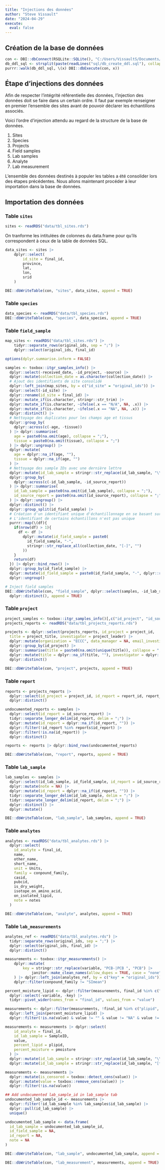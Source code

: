 ```yaml
---
title: "Injections des données"
author: "Steve Vissault"
date: "2024-04-29"
execute: 
  eval: false
---
```


## Création de la base de données
 

```r
con <- DBI::dbConnect(RSQLite::SQLite(), "C:/Users/VissaultS/Documents/git/integration-dbs-docs/contaminants-rlavoie-eccc.sqlite")
db_ddl_sql <- strsplit(paste(readLines("sql/db_create_ddl.sql"), collapse = "\n"), ";\n")[[1]]
purrr::walk(db_ddl_sql, \(x) DBI::dbExecute(con, x))
```

## Étape d'injections des données

Afin de respecter l'intégrité référentielle des données, l'injection des données doit se faire dans un certain ordre. Il faut par exemple renseigner en premier l'ensemble des sites avant de pouvoir déclarer les échantillons associés. 

Voici l'ordre d'injection attendu au regard de la structure de la base de données.

1. Sites
2. Species 
3. Projects
4. Field samples
5. Lab samples 
6. Analyte
7. Lab measurement

L'ensemble des données destinés à populer les tables a été consolider lors des étapes précédentes. Nous allons maintenant procéder à leur importation dans la base de données.

## Importation des données

###  Table `sites`

```r
sites <- readRDS("data/tbl_sites.rds")
```

On tranforme les intitulées de colonnes du data.frame pour qu'ils correspondent à ceux de la table de données SQL.

```r
data_sites <- sites |>
    dplyr::select(
        id_site = final_id,
        province, 
        lat,
        lon,
        srid
    )

DBI::dbWriteTable(con, "sites", data_sites, append = TRUE)
```

###  Table `species`

```r
data_species <- readRDS("data/tbl_species.rds")
DBI::dbWriteTable(con, "species", data_species, append = TRUE)
```

###  Table `field_sample`

```r
map_sites <- readRDS("data/tbl_sites.rds") |>
    tidyr::separate_rows(original_ids, sep = ";") |>
    dplyr::select(original_ids, final_id)

options(dplyr.summarise.inform = FALSE)

samples <- toxbox::itgr_samples_info() |>
  dplyr::select(-received_date, -id_project, -source) |>
  dplyr::mutate(collection_date = as.character(collection_date)) |>
  # Ajout des identifiants de site consolidé
  dplyr::left_join(map_sites, by = c("id_site" = "original_ids")) |>
  dplyr::select(-id_site) |>
  dplyr::rename(id_site = final_id) |>
  dplyr::mutate_if(is.character, stringr::str_trim) |>
  dplyr::mutate_if(is.character, ~ifelse(.x == "N/A", NA, .x)) |>
  dplyr::mutate_if(is.character, ~ifelse(.x == "NA", NA, .x)) |>  
  dplyr::distinct() |>
  # Nettoyage des duplicates pour les champs age et tissus
  dplyr::group_by(
    dplyr::across(c(-age, -tissue))
  ) |> dplyr::summarise(
    age = paste0(na.omit(age), collapse = ";"),
    tissue = paste0(na.omit(tissue), collapse = ";")
  ) |> dplyr::ungroup() |>
  dplyr::mutate(
    age = dplyr::na_if(age, ""),
    tissue = dplyr::na_if(age, "")
  ) |> 
  # Nettoyage des sample IDs avec une dernière lettre
  dplyr::mutate(id_lab_sample = stringr::str_replace(id_lab_sample, "\\s\\w+$", "")) |>
  dplyr::group_by(
    dplyr::across(c(-id_lab_sample, -id_source_report))
  ) |> dplyr::summarise(
    id_lab_sample = paste0(na.omit(id_lab_sample), collapse = ";"),
    id_source_report = paste0(na.omit(id_source_report), collapse = ";")
  ) |> dplyr::ungroup() |> 
  dplyr::distinct() |> 
  dplyr::group_split(id_field_sample) |>
  # Création d'un identifiant unique d'échantillonnage en se basant sur la date de collection
  # L'identifiant de certains échantillons n'est pas unique
  purrr::map(\(df){
    if(nrow(df) > 1){
      df <- df |>
        dplyr::mutate(id_field_sample = paste0(
          id_field_sample, "-",
          stringr::str_replace_all(collection_date, "[-]", "")
        ))
    }
    return(df)
  }) |> dplyr::bind_rows() |> 
  dplyr::group_by(id_field_sample) |>
  dplyr::mutate(id_field_sample = paste0(id_field_sample, "-", dplyr::row_number())) |>
  dplyr::ungroup()

# Inject field samples
DBI::dbWriteTable(con, "field_sample", dplyr::select(samples, -id_lab_sample, -id_source_report) |> 
  dplyr::distinct(), append = TRUE)
```

### Table `project`

```r
project_samples <- toxbox::itgr_samples_info()[,c("id_project", "id_source_report")] |> dplyr::distinct()
projects_reports <- readRDS("data/tbl_projects_reports.rds") 

projects <- dplyr::select(projects_reports, id_project = project_id, 
  title = project_title, investigator = project_leader) |>
  dplyr::mutate(organization = "ECCC", data_manager = NA, email_investigator = NA, email_data_manager = NA, description = NA) |> 
  dplyr::group_by(id_project) |>
  dplyr::summarise(title = paste0(na.omit(unique(title)), collapse = ";"), investigator = paste0(na.omit(unique(investigator)), collapse = ";")) |>
  dplyr::mutate(title = dplyr::na_if(title, ""), investigator = dplyr::na_if(investigator, "")) |>
  dplyr::distinct()
 
DBI::dbWriteTable(con, "project", projects, append = TRUE)
```

### Table `report`

```r
reports <- projects_reports |> 
  dplyr::select(id_project = project_id, id_report = report_id, report_date, report_access_path) |>
  dplyr::distinct() 

undocumented_reports <- samples |> 
  dplyr::select(id_report = id_source_report) |>
  tidyr::separate_longer_delim(id_report, delim = ";") |>
  dplyr::mutate(id_report = dplyr::na_if(id_report, "")) |>
  dplyr::filter(!id_report %in% reports$id_report) |>
  dplyr::filter(!is.na(id_report)) |>
  dplyr::distinct()

reports <- reports |> dplyr::bind_rows(undocumented_reports)

DBI::dbWriteTable(con, "report", reports, append = TRUE)
```

### Table `lab_sample`

```r
lab_samples <- samples |> 
  dplyr::select(id_lab_sample, id_field_sample, id_report = id_source_report) |>
  dplyr::mutate(note = NA) |>
  dplyr::mutate(id_report = dplyr::na_if(id_report, "")) |>
  tidyr::separate_longer_delim(id_lab_sample, delim = ";") |>
  tidyr::separate_longer_delim(id_report, delim = ";") |>
  dplyr::distinct() |>
  dplyr::mutate()
```

```r
DBI::dbWriteTable(con, "lab_sample", lab_samples, append = TRUE)
```

### Table `analytes`

```r
analytes <- readRDS("data/tbl_analytes.rds") |>
  dplyr::select(
    id_analyte = final_id,
    name,
    other_name,
    short_name,
    unit = Units,
    family = conpound_family,
    casid,
    pubcid,
    is_dry_weight,
    isotope_on_amino_acid,
    on_isolated_lipid,
    note = notes
  )
```

```r
DBI::dbWriteTable(con, "analyte", analytes, append = TRUE)
```

### Table `lab_measurements`

```r
analytes_ref <- readRDS("data/tbl_analytes.rds") |>
  tidyr::separate_rows(original_ids, sep = ";") |>
  dplyr::select(original_ids, final_id) |>
  dplyr::distinct()

measurements <- toxbox::itgr_measurements() |>
    dplyr::mutate(
        key = stringr::str_replace(variable, "PCB-|PCB ", "PCB") |>
            janitor::make_clean_names(allow_dupes = TRUE, case = "none") |> tolower()
    ) |> dplyr::left_join(analytes_ref, by = c("key" = "original_ids")) |>
    dplyr::filter(conpound_family != "SImean")

percent_moisture_lipid <- dplyr::filter(measurements, final_id %in% c("plipid", "pmoisture")) |>
  dplyr::select(-variable, -key) |>
  tidyr::pivot_wider(names_from = "final_id", values_from = "value")

measurements <- dplyr::filter(measurements, !final_id %in% c("plipid", "pmoisture")) |>
  dplyr::left_join(percent_moisture_lipid) |>
  dplyr::filter(!is.na(value) & value != "" & value != "NA" & value != "NDR")

measurements <- measurements |> dplyr::select(
    id_analyte = final_id,
    id_lab_sample = SampleID,
    value,
    percent_lipid = plipid,
    percent_moisture = pmoisture
  ) |> 
  dplyr::mutate(id_lab_sample = stringr::str_replace(id_lab_sample, "\\s\\w+$", "")) |>
  dplyr::mutate(id_lab_sample = stringr::str_replace(id_lab_sample, "[*]", "")) 

measurements <- measurements |> 
  dplyr::mutate(is_censored = toxbox::detect_cens(value)) |>
  dplyr::mutate(value = toxbox::remove_cens(value)) |>
  dplyr::filter(!is.na(value))

## Add undocumented lab_sample_id in lab_sample tab
undocumented_lab_sample_id <- measurements |> 
  dplyr::filter(!id_lab_sample %in% lab_samples$id_lab_sample) |>
  dplyr::pull(id_lab_sample) |> 
  unique()

undocumented_lab_sample <- data.frame(
  id_lab_sample = undocumented_lab_sample_id, 
  id_field_sample = NA,
  id_report = NA,
  note = NA
)

DBI::dbWriteTable(con, "lab_sample", undocumented_lab_sample, append = TRUE)
```

```r
DBI::dbWriteTable(con, "lab_measurement", measurements, append = TRUE)
```
